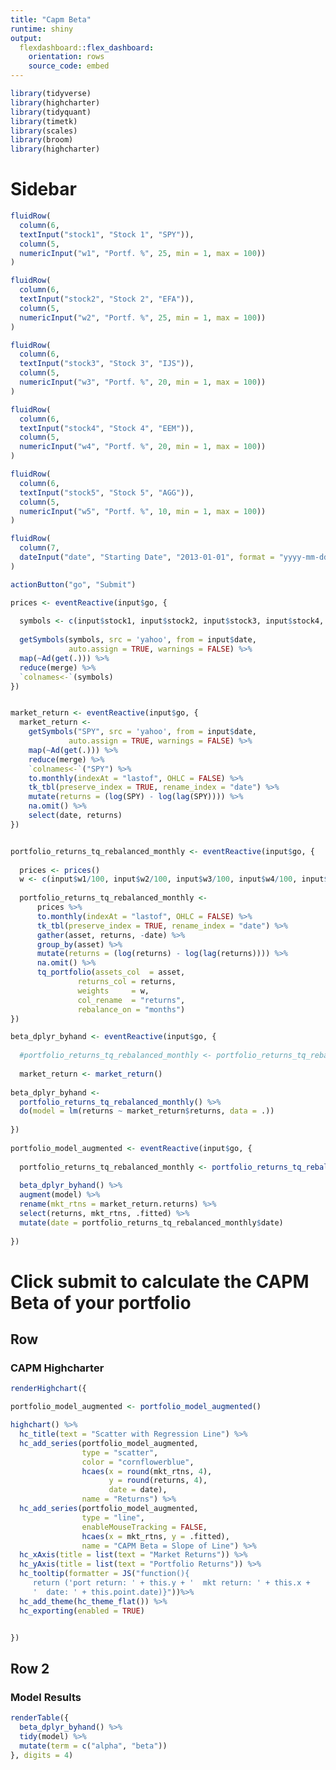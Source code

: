```yaml
---
title: "Capm Beta"
runtime: shiny
output:
  flexdashboard::flex_dashboard:
    orientation: rows
    source_code: embed
---
```



```r
library(tidyverse)
library(highcharter)
library(tidyquant)
library(timetk)
library(scales)
library(broom)
library(highcharter)
```

Sidebar {.sidebar}
=====================================
  
```r

fluidRow(
  column(6,
  textInput("stock1", "Stock 1", "SPY")),
  column(5,
  numericInput("w1", "Portf. %", 25, min = 1, max = 100))
)  

fluidRow(
  column(6,
  textInput("stock2", "Stock 2", "EFA")),
  column(5,
  numericInput("w2", "Portf. %", 25, min = 1, max = 100))
)

fluidRow(
  column(6,
  textInput("stock3", "Stock 3", "IJS")),
  column(5,
  numericInput("w3", "Portf. %", 20, min = 1, max = 100))
)

fluidRow(
  column(6,
  textInput("stock4", "Stock 4", "EEM")),
  column(5,
  numericInput("w4", "Portf. %", 20, min = 1, max = 100))
)

fluidRow(
  column(6,
  textInput("stock5", "Stock 5", "AGG")),
  column(5,
  numericInput("w5", "Portf. %", 10, min = 1, max = 100))
)

fluidRow(
  column(7,
  dateInput("date", "Starting Date", "2013-01-01", format = "yyyy-mm-dd"))
)

actionButton("go", "Submit")
```


```r
prices <- eventReactive(input$go, {
  
  symbols <- c(input$stock1, input$stock2, input$stock3, input$stock4, input$stock5)
  
  getSymbols(symbols, src = 'yahoo', from = input$date, 
             auto.assign = TRUE, warnings = FALSE) %>% 
  map(~Ad(get(.))) %>% 
  reduce(merge) %>%
  `colnames<-`(symbols)
})


market_return <- eventReactive(input$go, {
  market_return <- 
    getSymbols("SPY", src = 'yahoo', from = input$date, 
             auto.assign = TRUE, warnings = FALSE) %>% 
    map(~Ad(get(.))) %>% 
    reduce(merge) %>%
    `colnames<-`("SPY") %>% 
    to.monthly(indexAt = "lastof", OHLC = FALSE) %>% 
    tk_tbl(preserve_index = TRUE, rename_index = "date") %>%
    mutate(returns = (log(SPY) - log(lag(SPY)))) %>% 
    na.omit() %>%
    select(date, returns)
})


portfolio_returns_tq_rebalanced_monthly <- eventReactive(input$go, {
  
  prices <- prices()
  w <- c(input$w1/100, input$w2/100, input$w3/100, input$w4/100, input$w5/100)
  
  portfolio_returns_tq_rebalanced_monthly <- 
      prices %>% 
      to.monthly(indexAt = "lastof", OHLC = FALSE) %>% 
      tk_tbl(preserve_index = TRUE, rename_index = "date") %>%
      gather(asset, returns, -date) %>% 
      group_by(asset) %>%  
      mutate(returns = (log(returns) - log(lag(returns)))) %>% 
      na.omit() %>%
      tq_portfolio(assets_col  = asset, 
               returns_col = returns,
               weights     = w,
               col_rename  = "returns",
               rebalance_on = "months")
})

beta_dplyr_byhand <- eventReactive(input$go, {
  
  #portfolio_returns_tq_rebalanced_monthly <- portfolio_returns_tq_rebalanced_monthly()
  
  market_return <- market_return()
  
beta_dplyr_byhand <- 
  portfolio_returns_tq_rebalanced_monthly() %>% 
  do(model = lm(returns ~ market_return$returns, data = .))
  
})
  
portfolio_model_augmented <- eventReactive(input$go, {
  
  portfolio_returns_tq_rebalanced_monthly <- portfolio_returns_tq_rebalanced_monthly()
  
  beta_dplyr_byhand() %>% 
  augment(model) %>% 
  rename(mkt_rtns = market_return.returns) %>% 
  select(returns, mkt_rtns, .fitted) %>% 
  mutate(date = portfolio_returns_tq_rebalanced_monthly$date)
  
})

```

Click submit to calculate the CAPM Beta of your portfolio
=====================================  

Row {data-height=650}
-----------------------------------------------------------------------

### CAPM Highcharter

```r
renderHighchart({

portfolio_model_augmented <- portfolio_model_augmented()

highchart() %>% 
  hc_title(text = "Scatter with Regression Line") %>% 
  hc_add_series(portfolio_model_augmented, 
                type = "scatter",
                color = "cornflowerblue",
                hcaes(x = round(mkt_rtns, 4), 
                      y = round(returns, 4),
                      date = date), 
                name = "Returns") %>%
  hc_add_series(portfolio_model_augmented, 
                type = "line", 
                enableMouseTracking = FALSE,
                hcaes(x = mkt_rtns, y = .fitted), 
                name = "CAPM Beta = Slope of Line") %>% 
  hc_xAxis(title = list(text = "Market Returns")) %>% 
  hc_yAxis(title = list(text = "Portfolio Returns")) %>% 
  hc_tooltip(formatter = JS("function(){
     return ('port return: ' + this.y + '  mkt return: ' + this.x +  
     '  date: ' + this.point.date)}"))%>% 
  hc_add_theme(hc_theme_flat()) %>%
  hc_exporting(enabled = TRUE)


})
```


Row 2 {data-height=350}
----------------------------------

### Model Results

```r
renderTable({
  beta_dplyr_byhand() %>% 
  tidy(model) %>% 
  mutate(term = c("alpha", "beta"))
}, digits = 4)
```